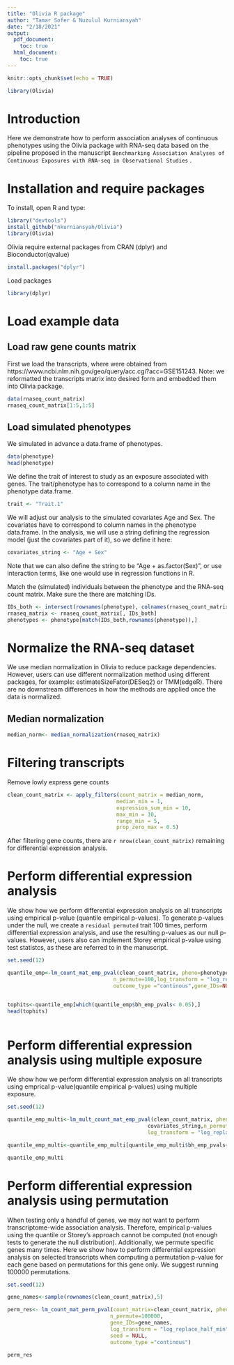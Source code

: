 ```yaml
---
title: "Olivia R package"
author: "Tamar Sofer & Nuzulul Kurniansyah"
date: "2/18/2021"
output: 
  pdf_document:
    toc: true
  html_document:
    toc: true
---
```


```r
knitr::opts_chunk$set(echo = TRUE)

library(Olivia)
```



# Introduction
Here we demonstrate how to perform association analyses of continuous phenotypes using the Olivia package with RNA-seq data based on the pipeline proposed in the manuscript ``Benchmarking Association Analyses of Continuous Exposures with RNA-seq in Observational Studies`` \url{https://www.biorxiv.org/content/10.1101/2021.02.12.430989v1.abstract}. 

# Installation and require packages

To install, open R and type:
```r

library("devtools")
install_github("nkurniansyah/Olivia")
library(Olivia)

```

Olivia require external packages from CRAN (dplyr) and Bioconductor(qvalue)

```r

install.packages("dplyr")


```

Load packages

```r
library(dplyr)
```

# Load example data

## Load raw gene counts matrix 
First we load the transcripts, where were obtained from https://www.ncbi.nlm.nih.gov/geo/query/acc.cgi?acc=GSE151243. 
Note: we reformatted the transcripts matrix into desired form and embedded them into Olivia package.

```r

data(rnaseq_count_matrix)
rnaseq_count_matrix[1:5,1:5]
```

## Load simulated phenotypes
We simulated in advance a data.frame of phenotypes. 

```r
data(phenotype)
head(phenotype)
```

We define the trait of interest to study as an exposure associated with genes. The trait/phenotype has to correspond to a column name in the phenotype data.frame.

```r
trait <- "Trait.1"
```

We will adjust our analysis to the simulated covariates Age and Sex. The covariates have to correspond to column names in the phenotype data.frame. In the analysis, we will use a string defining the regression model (just the covariates part of it), so we define it here: 

```r
covariates_string <- "Age + Sex"
```

Note that we can also define the string to be "Age + as.factor(Sex)", or use interaction terms, like one would use in regression functions in R. 

Match the (simulated) individuals between the phenotype and the RNA-seq count matrix. Make sure the there are matching IDs.
```r
IDs_both <- intersect(rownames(phenotype), colnames(rnaseq_count_matrix))
rnaseq_matrix <- rnaseq_count_matrix[, IDs_both] 
phenotypes <- phenotype[match(IDs_both,rownames(phenotype)),]
```

# Normalize the RNA-seq dataset

We use median normalization in Olivia to reduce package dependencies. However, users can use different normalization method using different packages, for example: estimateSizeFator(DESeq2) or TMM(edgeR). There are no downstream differences in how the methods are applied once the data is normalized. 


## Median normalization

```r
median_norm<- median_normalization(rnaseq_matrix)

```

# Filtering transcripts

Remove lowly express gene counts

```r
clean_count_matrix <- apply_filters(count_matrix = median_norm, 
                                   median_min = 1, 
                                   expression_sum_min = 10, 
                                   max_min = 10, 
                                   range_min = 5, 
                                   prop_zero_max = 0.5)
```


After filtering gene counts, there are `r nrow(clean_count_matrix)` remaining for differential expression analysis. 



# Perform differential expression analysis

We show how we perform differential expression analysis on all transcripts using empirical p-value (quantile empirical p-values).
To generate p-values under the null, we create a ``residual permuted`` trait 100 times, perform differential expression analysis, and use the resulting p-values as our null p-values. However, users also can implement Storey empirical p-value using test statistcs, as these are referred to in the manuscript.


```r
set.seed(12)

quantile_emp<-lm_count_mat_emp_pval(clean_count_matrix, pheno=phenotypes, trait, covariates_string,
                                  n_permute=100,log_transform = "log_replace_half_min",
                                  outcome_type ="continous",gene_IDs=NULL)


tophits<-quantile_emp[which(quantile_emp$bh_emp_pvals< 0.05),]
head(tophits)



```

# Perform differential expression analysis using multiple exposure

We show how we perform differential expression analysis on all transcripts using emprical p-value(quantile empirical p-values) using multiple exposure. 

```r
set.seed(12)

quantile_emp_multi<-lm_mult_count_mat_emp_pval(clean_count_matrix, pheno=phenotypes, traits=c("Trait.1","Trait.2") ,
                                             covariates_string,n_permute=100, gene_IDs=NULL,
                                             log_transform = "log_replace_half_min", outcome_type="continous")

quantile_emp_multi<-quantile_emp_multi[quantile_emp_multi$bh_emp_pvals< 0.05,]

quantile_emp_multi

```

# Perform differential expression analysis using permutation

When testing only a handful of genes, we may not want to perform transcriptome-wide association analysis. Therefore, empirical p-values using the quantile or Storey's approach cannot be computed (not enough tests to generate the null distribution). Additionally, we permute specific genes many times. 
Here we show how to perform differential expression analysis on selected transcripts when computing a permutation p-value for each gene based on permutations for this gene only. We suggest running 100000 permutations.


```r
set.seed(12)

gene_names<-sample(rownames(clean_count_matrix),5)

perm_res<- lm_count_mat_perm_pval(count_matrix=clean_count_matrix, pheno=phenotypes, trait, covariates_string,
                                 n_permute=100000,
                                 gene_IDs=gene_names,
                                 log_transform = "log_replace_half_min",
                                 seed = NULL,
                                 outcome_type ="continous")

perm_res

```



